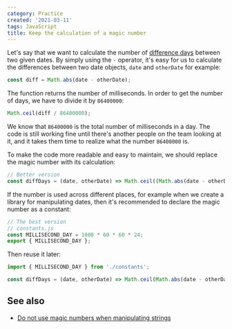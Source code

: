 ```yaml
---
category: Practice
created: '2021-03-11'
tags: JavaScript
title: Keep the calculation of a magic number
---
```


Let's say that we want to calculate the number of [difference days](https://phuoc.ng/collection/1-loc/calculate-the-number-of-difference-days-between-two-dates) between two given dates.
By simply using the `-` operator, it's easy for us to calculate the differences between two date objects, `date` and `otherDate` for example:

```js
const diff = Math.abs(date - otherDate);
```

The function returns the number of milliseconds. In order to get the number of days, we have to divide it by `86400000`:

```js
Math.ceil(diff / 86400000);
```

We know that `86400000` is the total number of milliseconds in a day. The code is still working fine until there's another people on the team looking at it, and it takes them time to realize what the number `86400000` is.

To make the code more readable and easy to maintain, we should replace the magic number with its calculation:

```js
// Better version
const diffDays = (date, otherDate) => Math.ceil((Math.abs(date - otherDate) / 1000) * 60 * 60 * 24);
```

If the number is used across different places, for example when we create a library for manipulating dates, then it's recommended to declare the magic number as a constant:

```js
// The best version
// constants.js
const MILLISECOND_DAY = 1000 * 60 * 60 * 24;
export { MILLISECOND_DAY };
```

Then reuse it later:

```js
import { MILLISECOND_DAY } from './constants';

const diffDays = (date, otherDate) => Math.ceil(Math.abs(date - otherDate) / MILLISECOND_DAY);
```

## See also

-   [Do not use magic numbers when manipulating strings](https://phuoc.ng/collection/tips/do-not-use-magic-numbers-when-manipulating-strings)
